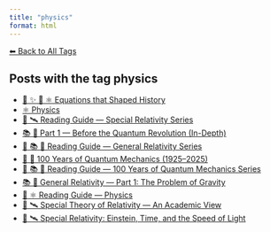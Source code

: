 ```yaml
---
title: "physics"
format: html
---
```


[⬅ Back to All Tags](../tags.qmd)

## Posts with the tag **physics**

- [📘 ✨ 🧮 ⚛️ Equations that Shaped History](/posts/mathematics/historical-equations.html)
- [⚛️ Physics](/posts/physics/index.html)
- [🧭 🛰️ Reading Guide — Special Relativity Series](/posts/physics/guide-special-relativity.html)
- [📚 🧬 Part 1 — Before the Quantum Revolution (In-Depth)](/posts/physics/quantum-mechanics-part-1.html)
- [🧭 📚 🌠 Reading Guide — General Relativity Series](/posts/physics/guide-general-relativity.html)
- [📘 🧬 100 Years of Quantum Mechanics (1925–2025)](/posts/physics/100-years-quantum-mechanics.html)
- [🧭 📚 🧬 Reading Guide — 100 Years of Quantum Mechanics Series](/posts/physics/guide-100-years-quantum-mechanics.html)
- [📚 🌠 General Relativity — Part 1: The Problem of Gravity](/posts/physics/general-relativity-part1.html)
- [🧭 ⚛️ Reading Guide — Physics](/posts/physics/guide-physics.html)
- [📘 🛰️ Special Theory of Relativity — An Academic View](/posts/physics/special-relativity-academics.html)
- [📘 🛰️ Special Relativity: Einstein, Time, and the Speed of Light](/posts/physics/special-relativity.html)
